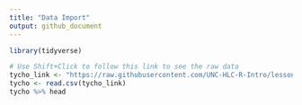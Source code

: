 ```yaml
---
title: "Data Import"
output: github_document
---
```


```r
library(tidyverse)
```

```r
# Use Shift+Click to follow this link to see the raw data
tycho_link <- "https://raw.githubusercontent.com/UNC-HLC-R-Intro/lessons/master/data/import_tycho.csv?token=AQdxTWmWuIeWV6pCC87vKOJQBiL5lbnTks5bWd9iwA%3D%3D"
tycho <- read.csv(tycho_link)
tycho %>% head
```

